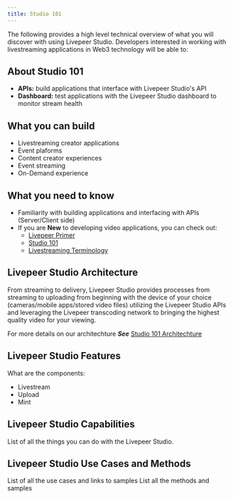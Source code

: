```yaml
---
title: Studio 101
---
```


The following provides a high level technical overview of what you will discover with using Livepeer Studio. Developers interested in working with livestreaming applications in Web3 technology will be able to:

## About Studio 101

- **APIs:** build applications that interface with Livepeer Studio's API
- **Dashboard:** test applications with the Livepeer Studio dashboard to monitor stream health

## What you can build

- Livestreaming creator applications
- Event plaforms
- Content creator experiences
- Event streaming
- On-Demand experience

## What you need to know

- Familiarity with building applications and interfacing with APIs (Server/Client side)
- If you are **New** to developing video applications, you can check out:
  - [Livepeer Primer](https://livepeer.org/primer)
  - [Studio 101](/studio)
  - [Livestreaming Terminology](/terminology)

## Livepeer Studio Architecture

From streaming to delivery, Livepeer Studio provides processes from streaming to uploading from beginning with the device of your choice (cameras/mobile apps/stored video files) utilizing the Livepeer Studio APIs and leveraging the Livepeer transcoding network to bringing the highest quality video for your viewing.

For more details on our architechture ***See*** [Studio 101 Architechture](/architecture)

## Livepeer Studio Features

What are the components:

- Livestream
- Upload
- Mint

## Livepeer Studio Capabilities

List of all the things you can do with the Livepeer Studio.

## Livepeer Studio Use Cases and Methods

List of all the use cases and links to samples
List all the methods and samples
